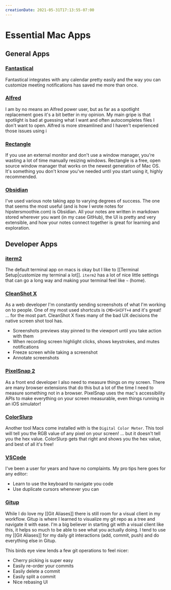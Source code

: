 ```yaml
---
creationDate: 2021-05-31T17:13:55-07:00
---
```


<PostHeader slug="essential-mac-apps" />

# Essential Mac Apps

## General Apps

### [Fantastical](https://flexibits.com/fantastical)

Fantastical integrates with any calendar pretty easily and the way you can customize meeting notifications has saved me more than once.

### [Alfred](https://www.alfredapp.com)

I am by no means an Alfred power user, but as far as a spotlight replacement goes it's a bit better in my opinion.
My main gripe is that spotlight is bad at guessing what I want and often autocompletes files I don't want to open.
Alfred is more streamlined and I haven't experienced those issues using i

### [Rectangle](https://rectangleapp.com)

If you use an external monitor and don't use a window manager, you're wasting a lot of time manually resizing windows.
Rectangle is a free, open source window manager that works on the newest generation of Mac OS.
It's something you don't know you've needed until you start using it, highly recommended.

### [Obsidian](https://obsidian.md)

I've used various note taking app to varying degrees of success.
The one that seems the most useful (and is how I wrote notes for hipstersmoothie.com) is Obsidian.
All your notes are written in markdown stored wherever you want (in my case GitHub), the UI is pretty and very extensible, and how your notes connect together is great for learning and exploration.

## Developer Apps

### [iterm2](https://iterm2.com)

The default terminal app on macs is okay but I like to [[Terminal Setup|customize my terminal a lot]].
`iterm2` has a lot of nice little settings that can go a long way and making your terminal feel like `~` (home).

### [CleanShot X](https://cleanshot.com)

As a web developer I'm constantly sending screenshots of what I'm working on to people.
One of my most used shortcuts is `CMD+SHIFT+4` and it's great!
... for the most part.
CleanShot X fixes many of the bad UX decisions the native screen shot tool has.

- Screenshots previews stay pinned to the viewport until you take action with them
- When recording screen highlight clicks, shows keystrokes, and mutes notifications
- Freeze screen while taking a screenshot
- Annotate screenshots

### [PixelSnap 2](https://getpixelsnap.com)

As a front end developer I also need to measure things on my screen. 
There are many browser extensions that do this but a lot of the time I need to measure something not in a browser.
PixelSnap uses the mac's accessibility APIs to make everything on your screen measurable, even things running in an iOS simulator!

### [ColorSlurp](https://colorslurp.com)

Another tool Macs come installed with is the `Digital Color Meter`.
This tool will tell you the RGB value of any pixel on your screen!
... but it doesn't tell you the hex value.
ColorSlurp gets that right and shows you the hex value, and best of all it's free!

### [VSCode](https://code.visualstudio.com)

I've been a user for years and have no complaints.
My pro tips here goes for any editor:

- Learn to use the keyboard to navigate you code
- Use duplicate cursors whenever you can

### [Gitup](https://gitup.co)

While I do love my [[Git Aliases]] there is still room for a visual client in my workflow.
Gitup is where I learned to visualize my git repo as a tree and navigate it with ease.
I'm a big believer in starting git with a visual client like this, it helps so much to be able to see what you actually doing. I tend to use my [[Git Aliases]] for my daily git interactions (add, commit, push) and do everything else in Gitup.

This birds eye view lends a few git operations to feel nicer:

- Cherry picking is super easy
- Easily re-order your commits
- Easily delete a commit
- Easily split a commit
- Nice rebasing UI

